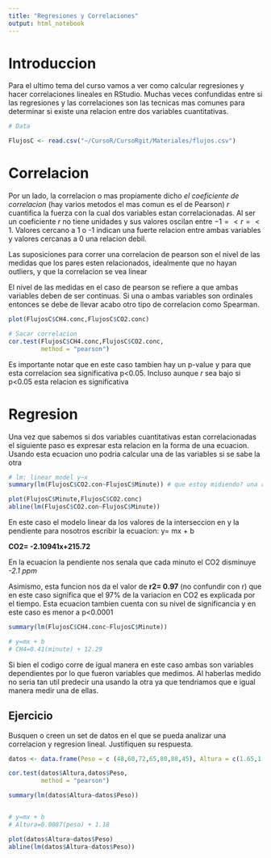 ```yaml
---
title: "Regresiones y Correlaciones"
output: html_notebook
---
```


# Introduccion

Para el ultimo tema del curso vamos a ver como calcular regresiones y hacer correlaciones lineales en RStudio. Muchas veces confundidas entre si las regresiones y las correlaciones son las tecnicas mas comunes para determinar si existe una relacion entre dos variables cuantitativas.

```r
# Data

FlujosC <- read.csv("~/CursoR/CursoRgit/Materiales/flujos.csv")

```
# Correlacion

Por un lado, la  correlacion o mas propiamente dicho _el coeficiente de correlacion_ (hay varios metodos el mas comun es el de Pearson) _r_ cuantifica la fuerza con la cual dos variables estan correlacionadas. Al ser un coeficiente _r_ no tiene unidades y sus valores oscilan entre $-1 =< r =< 1$. Valores cercano a 1 o -1 indican una fuerte relacion entre ambas variables y valores cercanas a 0 una relacion debil.

Las suposiciones para correr una correlacion de pearson son el nivel de las medidas que los pares esten relacionados, idealmente que no hayan outliers, y que la correlacion se vea linear

El nivel de las medidas en el caso de pearson se refiere a que ambas variables deben de ser continuas. Si una o ambas variables son ordinales entonces se debe de llevar acabo otro tipo de correlacion como Spearman.

```r
plot(FlujosC$CH4.conc,FlujosC$CO2.conc)

# Sacar correlacion
cor.test(FlujosC$CH4.conc,FlujosC$CO2.conc,
         method = "pearson")

```

Es importante notar que en este caso tambien hay un p-value y para que esta correlacion sea significativa p<0.05. Incluso aunque _r_ sea bajo si p<0.05 esta relacion es significativa

# Regresion

Una vez que sabemos si dos variables cuantitativas estan correlacionadas el siguiente paso es expresar esta relacion en la forma de una ecuacion. Usando esta ecuacion uno podria calcular una de las variables si se sabe la otra 

```r
# lm: linear model y~x
summary(lm(FlujosC$CO2.con~FlujosC$Minute)) # que estoy midiendo? una regresion linear de la liberacion de C02 por min

plot(FlujosC$Minute,FlujosC$CO2.conc)
abline(lm(FlujosC$CO2.con~FlujosC$Minute))


```
En este caso el modelo linear da los valores de la interseccion en y la pendiente para nosotros escribir la ecuacion: y= mx + b

  __CO2= -2.10941x+215.72__

En la ecuacion la pendiente nos senala que cada minuto el CO2 disminuye _-2.1 ppm_

Asimismo, esta funcion nos da el valor de __r2= 0.97__ (no confundir con r) que en este caso significa que el 97% de la variacion en CO2 es explicada por el tiempo. Esta ecuacion tambien cuenta con su nivel de significancia y en este caso es menor a p<0.0001

```r
summary(lm(FlujosC$CH4.conc~FlujosC$Minute))

# y=mx + b
# CH4=0.41(minute) + 12.29

```
Si bien el codigo corre de igual manera en este caso ambas son variables dependientes por lo que fueron variables que medimos. Al haberlas medido no seria tan util predecir una usando la otra ya que tendriamos que e igual manera medir una de ellas.

## Ejercicio

Busquen o creen un set de datos en el que se pueda analizar una correlacion y regresion lineal. Justifiquen su respuesta.

```r
datos <- data.frame(Peso = c (48,60,72,65,80,88,45), Altura = c(1.65,1.71,1.85,1.78,1.9,1.92,1.52))

cor.test(datos$Altura,datos$Peso,
         method = "pearson")

summary(lm(datos$Altura~datos$Peso))


# y=mx + b
# Altura=0.0087(peso) + 1.18

plot(datos$Altura~datos$Peso)
abline(lm(datos$Altura~datos$Peso))
```

